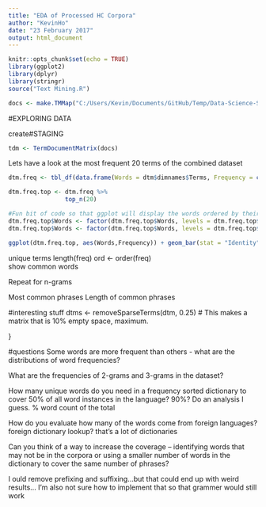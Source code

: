 ```yaml
---
title: "EDA of Processed HC Corpora"
author: "KevinHo"
date: "23 February 2017"
output: html_document
---
```


```r
knitr::opts_chunk$set(echo = TRUE)
library(ggplot2)
library(dplyr)
library(stringr)
source("Text Mining.R")
```


```r
docs <- make.TMMap("C:/Users/Kevin/Documents/GitHub/Temp/Data-Science-Specialization-Capstone-Data/Sampled")
```

#EXPLORING DATA


create#STAGING

```r
tdm <- TermDocumentMatrix(docs)   
```

Lets have a look at the most frequent 20 terms of the combined dataset
```r
dtm.freq <- tbl_df(data.frame(Words = dtm$dimnames$Terms, Frequency = colSums(as.matrix(dtm))))

dtm.freq.top <- dtm.freq %>%
                top_n(20)

#Fun bit of code so that ggplot will display the words ordered by their value
dtm.freq.top$Words <- factor(dtm.freq.top$Words, levels = dtm.freq.top$Words)
dtm.freq.top$Words <- factor(dtm.freq.top$Words, levels = dtm.freq.top$Words[order(dtm.freq.top$Frequency)])

ggplot(dtm.freq.top, aes(Words,Frequency)) + geom_bar(stat = "Identity") + coord_flip() + labs(title = "Top 20 Words in Combined Corpus")

```
unique terms
length(freq)
ord <- order(freq)   
show common words


Repeat for n-grams

Most common phrases
Length of common phrases



#interesting stuff
dtms <- removeSparseTerms(dtm, 0.25) # This makes a matrix that is 10% empty space, maximum.   


}

#questions
Some words are more frequent than others - what are the distributions of word frequencies?

What are the frequencies of 2-grams and 3-grams in the dataset?

How many unique words do you need in a frequency sorted dictionary to cover 50% of all word instances in the language? 90%?
Do an analysis I guess. % word count of the total

How do you evaluate how many of the words come from foreign languages?
foreign dictionary lookup? that's a lot of dictionaries

Can you think of a way to increase the coverage -- identifying words that may not be in the corpora or using a smaller number of words in the dictionary to cover the same number of phrases?

I ould remove prefixing and suffixing...but that could end up with weird results... I'm also not sure how to implement that so that grammer would still work